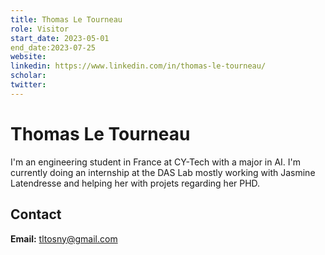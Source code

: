 ---
title: Thomas Le Tourneau
role: Visitor
start_date: 2023-05-01
end_date:2023-07-25
website:
linkedin: https://www.linkedin.com/in/thomas-le-tourneau/
scholar: 
twitter: 
---

# Thomas Le Tourneau

I'm an engineering student in France at CY-Tech with a major in AI. I'm currently doing an internship at the DAS Lab mostly working with Jasmine Latendresse and helping her with projets regarding her PHD.


## Contact

**Email:** tltosny@gmail.com